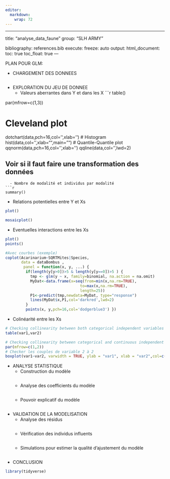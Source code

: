 ```yaml
---
editor: 
  markdown: 
    wrap: 72
---
```


------------------------------------------------------------------------

title: "analyse_data_faune" group: "SLH ARMY"


bibliography: references.bib execute: freeze: auto output:
html_document: toc: true toc_float: true ---


PLAN POUR GLM:

- CHARGEMENT DES DONNEES

```r
```

- EXPLORATION DU JEU DE DONNEE
  - Valeurs aberrantes dans Y et dans les X
```r
table()

par(mfrow=c(1,3))

# Cleveland plot
dotchart(data,pch=16,col='',xlab='')
# Histogram
hist(data,col='',xlab="",main="")
# Quantile-Quantile plot
qqnorm(data,pch=16,col='',xlab='')
qqline(data,col='',lwd=2)


## Voir si il faut faire une transformation des données


```
  - Nombre de modalité et individus par modalité
```r
summary()

```
  - Relations potentielles entre Y et Xs
```r
plot()

mosaicplot()
```
  - Eventuelles interactions entre les Xs
```r
plot()
points()

#Avec courbes (exemple)
coplot(Acarinarium~SQRTMites|Species,
       data = dataBombus ,
        panel = function(x, y, ...) {
         if(length(y[y>0])>5 & length(y[y==0])>5 ) {
           tmp <- glm(y ~ x, family=binomial, na.action = na.omit)
           MyDat<-data.frame(x=seq(from=min(x,na.rm=TRUE),
                                 to=max(x,na.rm=TRUE),
                                 length=25))
           P1<-predict(tmp,newdata=MyDat, type="response")
           lines(MyDat$x,P1,col='darkred',lwd=2)
         }
         points(x, y,pch=16,col='dodgerblue3') })
```
  - Colinéarité entre les Xs
```r
# Checking collinearity between both categorical independent variables
table(var1,var2)

# Checking collinearity between categorical and continuous independent variables
par(mfrow=c(1,2))
# Checker les couples de variable 2 à 2
boxplot(var1~var2, varwidth = TRUE, ylab = "var1", xlab = "var2",col=c('dodgerblue3','darkred'), main = "")

```
- ANALYSE STATISTIQUE
  - Construction du modèle
```r
```
  - Analyse des coefficients du modèle
```r
```
  - Pouvoir explicatif du modèle
```r
```
- VALIDATION DE LA MODELISATION
  - Analyse des résidus
```r
```
  - Vérification des individus influents
```r
```
  - Simulations pour estimer la qualité d'ajustement du modèle
```r
```
- CONCLUSION

```r
library(tidyverse)
```

